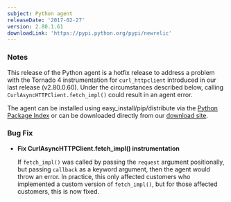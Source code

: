 ```yaml
---
subject: Python agent
releaseDate: '2017-02-27'
version: 2.80.1.61
downloadLink: 'https://pypi.python.org/pypi/newrelic'
---
```


### Notes

This release of the Python agent is a hotfix release to address a problem with the Tornado 4 instrumentation for `curl_httpclient` introduced in our last release (v2.80.0.60). Under the circumstances described below, calling `CurlAsyncHTTPClient.fetch_impl()` could result in an agent error.

The agent can be installed using easy_install/pip/distribute via the [Python Package Index](https://pypi.python.org/pypi/newrelic) or can be downloaded directly from our [download site](http://download.newrelic.com/python_agent/release/).

### Bug Fix

* **Fix CurlAsyncHTTPClient.fetch_impl() instrumentation**

  If `fetch_impl()` was called by passing the `request` argument positionally, but passing `callback` as a keyword argument, then the agent would throw an error. In practice, this only affected customers who implemented a custom version of `fetch_impl()`, but for those affected customers, this is now fixed.
